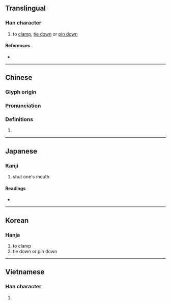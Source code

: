 {{character info/new}}
==Translingual==

===Han character===
{{Han char|rn=64|rad=手|as=05|sn=8|four=54070|canj=QTM|ids=⿰扌甘}}

# to [[clamp]], [[tie down]] or [[pin down]]

====References====
* {{Han ref|kx=0425.110|dkj=11956|dj=0773.160|hdz=31848.030|uh=62D1|ud=25297|bh=CCB5|bd=52405}}

----

==Chinese==
{{zh-forms}}

===Glyph origin===
{{Han etym}}

===Pronunciation===
{{zh-pron
|m=qián
|c=kim4
|mc=y
|oc=y
|ma=
|cat=v
}}

===Definitions===
{{zh-hanzi}}

# {{rfdef|zh}}

----

==Japanese==

===Kanji===
{{ja-kanji|grade=|rs=手05}}

# shut one's mouth

====Readings====
* {{ja-readings
|goon=げん
|kanon=けん
|kanyoon=かん
|kun=はさ-む, つぐ-む}}

----

==Korean==

===Hanja===
{{ko-hanja|hangeul=겸|eumhun=|rv=gyeom|mr=kyŏm|y=kyem}}

# to clamp
# tie down or pin down

----

==Vietnamese==

===Han character===
{{vi-readings|rs=手05|hanviet=[[kiềm]], [[cùm]]}}

# {{defn|lang=vi|sort=手05}}
